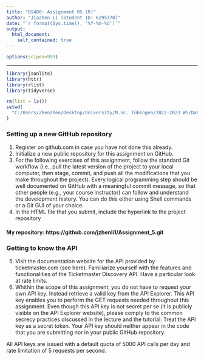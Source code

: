 ```yaml
---
title: "DS400: Assignment 05 (R)"
author: "Jiazhen Li (Student ID: 6295370)"
date: "`r format(Sys.time(), '%Y-%m-%d')`"
output:
  html_document:
    self_contained: true
---
```


```r
options(scipen=999)
```

***

```r
library(jsonlite)
library(httr)
library(rlist)
library(tidyverse)

rm(list = ls())
setwd(
  "C:/Users/Zhenzhen/Desktop/University/M.Sc. Tübingen/2022-2023 WS/Data Science Project Management/Assignments/Assignment_5"
)
```

### Setting up a new GitHub repository

<div class="alert alert-block alert-info">
1. Register on github.com in case you have not done this already.
2. Initialize a new public repository for this assignment on GitHub.
3. For the following exercises of this assignment, follow the standard Git workflow (i.e., pull the latest version of the project to your local computer, then stage, commit, and push all the modifications that you make throughout the project). Every logical programming step should be well documented on GitHub with a meaningful commit message, so that other people (e.g., your course instructor) can follow and understand the development history. You can do this either using Shell commands or a Git GUI of your choice.
4. In the HTML file that you submit, include the hyperlink to the project repository
</div>

#### My repository: https://github.com/jzhenli1/Assignment_5.git

### Getting to know the API

<div class="alert alert-block alert-info">
5. Visit the documentation website for the API provided by ticketmaster.com (see here). Familiarize yourself with the features and functionalities of the Ticketmaster Discovery API. Have a particular look at rate limits.
6. Whithin the scope of this assignment, you do not have to request your own API key. Instead retrieve a valid key from the API Explorer. This API key enables you to perform the GET requests needed throughout this assignment. Even though this API key is not secret per se (it is publicly visible on the API Explorer website), please comply to the common secrecy practices discussed in the lecture and the tutorial: Treat the API key as a secret token. Your API key should neither appear in the code that you are submitting nor in your public GitHub repository.
</div>

All API keys are issued with a default quota of 5000 API calls per day and rate limitation of 5 requests per second.